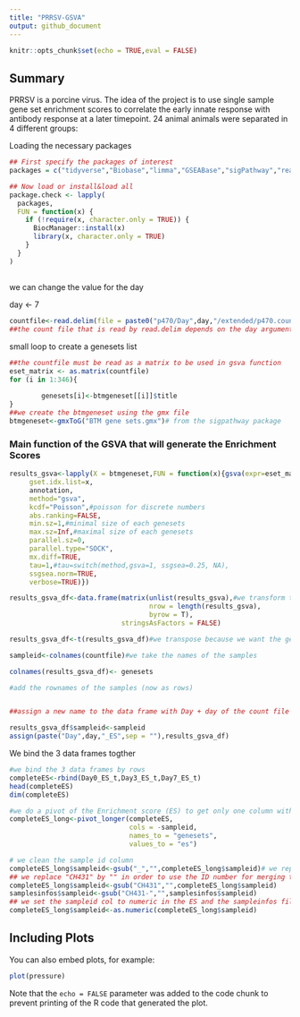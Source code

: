```yaml
---
title: "PRRSV-GSVA"
output: github_document
---
```

```r
knitr::opts_chunk$set(echo = TRUE,eval = FALSE)
```

## Summary

PRRSV is a porcine virus. The idea of the project is to use single sample gene set enrichment scores to correlate the early innate response with antibody response at a later timepoint. 24 animal animals were separated in 4 different groups:


Loading the necessary packages


```r
## First specify the packages of interest
packages = c("tidyverse","Biobase","limma","GSEABase","sigPathway","readxl","ggpubr")

## Now load or install&load all
package.check <- lapply(
  packages,
  FUN = function(x) {
    if (!require(x, character.only = TRUE)) {
      BiocManager::install(x)
      library(x, character.only = TRUE)
    }
  }
)

```
## 
we can change the value for the day

day <- 7

```r
countfile<-read.delim(file = paste0("p470/Day",day,"/extended/p470.counts.txt"),check.names = FALSE,row.names = 1)
##the count file that is read by read.delim depends on the day argument above
```
small loop to create a genesets list
```r
##the countfile must be read as a matrix to be used in gsva function
eset_matrix <- as.matrix(countfile)
for (i in 1:346){
        
        genesets[i]<-btmgeneset[[i]]$title
}
##we create the btmgeneset using the gmx file
btmgeneset<-gmxToG("BTM gene sets.gmx")# from the sigpathway package
```

### Main function of the GSVA that will generate the Enrichment Scores
```r
results_gsva<-lapply(X = btmgeneset,FUN = function(x){gsva(expr=eset_matrix, 
     gset.idx.list=x, 
     annotation,
     method="gsva",
     kcdf="Poisson",#poisson for discrete numbers
     abs.ranking=FALSE,
     min.sz=1,#minimal size of each genesets
     max.sz=Inf,#maximal size of each genesets
     parallel.sz=0,
     parallel.type="SOCK",
     mx.diff=TRUE,
     tau=1,#tau=switch(method,gsva=1, ssgsea=0.25, NA),
     ssgsea.norm=TRUE,
     verbose=TRUE)})


```

```r
results_gsva_df<-data.frame(matrix(unlist(results_gsva),#we transform the list in a dataframe
                                   nrow = length(results_gsva),
                                   byrow = T),
                            stringsAsFactors = FALSE)

results_gsva_df<-t(results_gsva_df)#we transpose because we want the genesets as col and samples as rows

sampleid<-colnames(countfile)#we take the names of the samples

colnames(results_gsva_df)<- genesets

#add the rownames of the samples (now as rows)


##assign a new name to the data frame with Day + day of the count file + _ES (enrichment score)
```

```r
results_gsva_df$sampleid<-sampleid
assign(paste("Day",day,"_ES",sep = ""),results_gsva_df)
```

We bind the 3 data frames togther
```r
#we bind the 3 data frames by rows
completeES<-rbind(Day0_ES_t,Day3_ES_t,Day7_ES_t)
head(completeES)
dim(completeES)
```

```r
#we do a pivot of the Enrichment score (ES) to get only one column with our ES
completeES_long<-pivot_longer(completeES,
                              cols = -sampleid,
                              names_to = "genesets",
                              values_to = "es")

# we clean the sample id column
completeES_long$sampleid<-gsub("_","",completeES_long$sampleid)# we replace the "_" by ""
## we replace "CH431" by "" in order to use the ID number for merging the data set
completeES_long$sampleid<-gsub("CH431","",completeES_long$sampleid)
samplesinfos$sampleid<-gsub("CH431-","",samplesinfos$sampleid)
## we set the sampleid col to numeric in the ES and the sampleinfos file
completeES_long$sampleid<-as.numeric(completeES_long$sampleid)
```

## Including Plots

You can also embed plots, for example:

```r
plot(pressure)
```

Note that the `echo = FALSE` parameter was added to the code chunk to prevent printing of the R code that generated the plot.
